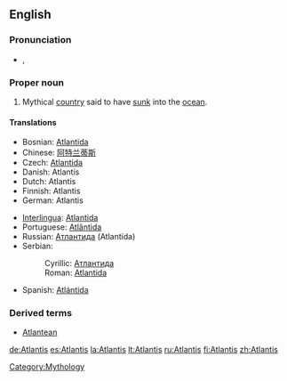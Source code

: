 ==English==

===Pronunciation===
*{{IPA|/ətˈlæntəs/}}, {{SAMPA|/@t'l{nt@s/}}

===Proper noun===
{{en-proper noun}}

# Mythical [[country]] said to have [[sink|sunk]] into the [[ocean]].

====Translations====
{{top}}
*Bosnian: [[Atlantida]] {{f}}
*Chinese: [[阿特兰蒂斯]]
*Czech: [[Atlantida]] {{f}}
*Danish: Atlantis
*Dutch: Atlantis
*Finnish: Atlantis
*German: Atlantis
{{mid}}
*[[Interlingua]]: [[Atlantida]]
*Portuguese: [[Atlântida]] {{f}}
*Russian: [[Атлантида]] (Atlantída) {{f}}
*Serbian:
*:Cyrillic: [[Атлантида]] {{f}}
*:Roman: [[Atlantida]] {{f}}
*Spanish: [[Atlántida]] {{f}}
{{bottom}}

===Derived terms===
*[[Atlantean]]

[[Category:Mythology]]

[[de:Atlantis]]
[[es:Atlantis]]
[[la:Atlantis]]
[[lt:Atlantis]]
[[ru:Atlantis]]
[[fi:Atlantis]]
[[zh:Atlantis]]